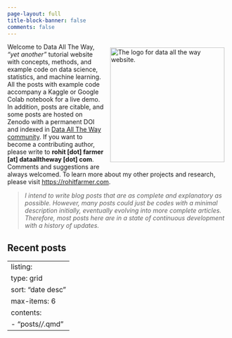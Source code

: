 ```yaml
---
page-layout: full
title-block-banner: false
comments: false
---
```


<p>

<img src="logo-nobg.png" alt="The logo for data all the way website." align="right" width="260" style="padding: 10px 10px 10px 10px;"/></a>

Welcome to Data All The Way, *"yet another"* tutorial website with concepts, methods, and example code on data science, statistics, and machine learning. All the posts with example code accompany a Kaggle or Google Colab notebook for a live demo. In addition, posts are citable, and some posts are hosted on Zenodo with a permanent DOI and indexed in [Data All The Way community](https://zenodo.org/communities/data-all-the-way/). If you want to become a contributing author, please write to **rohit \[dot\] farmer \[at\] dataalltheway \[dot\] com**. Comments and suggestions are always welcomed. To learn more about my other projects and research, please visit <https://rohitfarmer.com>.

> *I intend to write blog posts that are as complete and explanatory as possible. However, many posts could just be codes with a minimal description initially, eventually evolving into more complete articles. Therefore, most posts here are in a state of continuous development with a history of updates.*

</p>

## Recent posts

---
listing:
  type: grid
  sort: "date desc"
  max-items: 6
  contents:
    - "posts/*/*.qmd"
---

